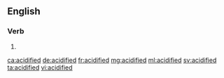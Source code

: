 ==English==

===Verb===
{{head|en}}

# {{en-past of|acidify}}

[[ca:acidified]]
[[de:acidified]]
[[fr:acidified]]
[[mg:acidified]]
[[ml:acidified]]
[[sv:acidified]]
[[ta:acidified]]
[[vi:acidified]]
